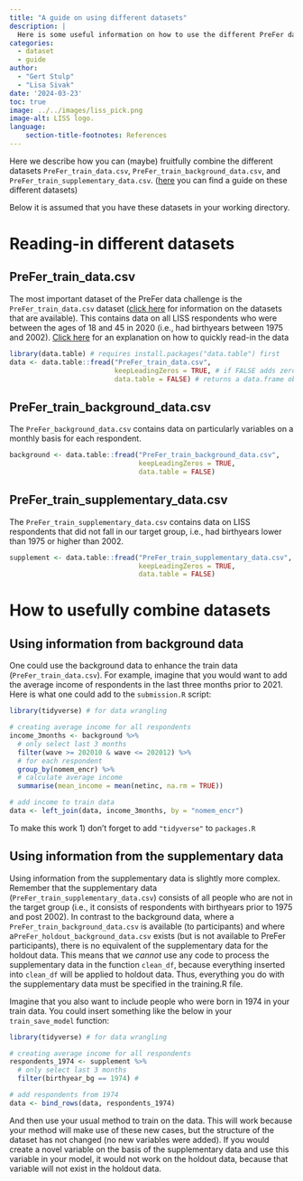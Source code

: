 ```yaml
---
title: "A guide on using different datasets"
description: |
  Here is some useful information on how to use the different PreFer datasets on offer
categories:
  - dataset
  - guide
author: 
  - "Gert Stulp"
  - "Lisa Sivak"
date: '2024-03-23'
toc: true
image: ../../images/liss_pick.png
image-alt: LISS logo. 
language: 
    section-title-footnotes: References
---
```


Here we describe how you can (maybe) fruitfully combine the different datasets `PreFer_train_data.csv`, `PreFer_train_background_data.csv`, and `PreFer_train_supplementary_data.csv`. ([here](UPDATETHIS) you can find a guide on these different datasets)

Below it is assumed that you have these datasets in your working directory. 

# Reading-in different datasets
## PreFer_train_data.csv

The most important dataset of the PreFer data challenge is the `PreFer_train_data.csv` dataset ([click here](UPDATE THIS) for information on the datasets that are available). This contains data on all LISS respondents who were between the ages of 18 and 45 in 2020 (i.e., had birthyears between 1975 and 2002). [Click here](UPDATETHIS) for an explanation on how to quickly read-in the data 

```r
library(data.table) # requires install.packages("data.table") first
data <- data.table::fread("PreFer_train_data.csv", 
                          keepLeadingZeros = TRUE, # if FALSE adds zeroes to some dates
                          data.table = FALSE) # returns a data.frame object rather than data.table 
```

## PreFer_train_background_data.csv

The `PreFer_background_data.csv` contains data on particularly variables on a monthly basis for each respondent. 

```r
background <- data.table::fread("PreFer_train_background_data.csv", 
                                keepLeadingZeros = TRUE, 
                                data.table = FALSE) 
```

## PreFer_train_supplementary_data.csv

The `PreFer_train_supplementary_data.csv` contains data on LISS respondents that did not fall in our target group, i.e., had birthyears lower than 1975 or higher than 2002. 

```r
supplement <- data.table::fread("PreFer_train_supplementary_data.csv", 
                                keepLeadingZeros = TRUE, 
                                data.table = FALSE) 
```

# How to usefully combine datasets

## Using information from background data

One could use the background data to enhance the train data (`PreFer_train_data.csv`). For example, imagine that you would want to add the average income of respondents in the last three months prior to 2021. Here is what one could add to the `submission.R` script:

```r
library(tidyverse) # for data wrangling

# creating average income for all respondents
income_3months <- background %>% 
  # only select last 3 months
  filter(wave >= 202010 & wave <= 202012) %>% 
  # for each respondent
  group_by(nomem_encr) %>% 
  # calculate average income
  summarise(mean_income = mean(netinc, na.rm = TRUE))

# add income to train data
data <- left_join(data, income_3months, by = "nomem_encr")
```

To make this work
1) don't forget to add `"tidyverse"` to `packages.R`

## Using information from the supplementary data

Using information from the supplementary data is slightly more complex. Remember that the supplementary data (`PreFer_train_supplementary_data.csv`) consists of all people who are not in the target group (i.e., it consists of respondents with birthyears prior to 1975 and post 2002). In contrast to the background data, where a `PreFer_train_background_data.csv` is available (to participants) and where a` PreFer_holdout_background_data.csv` exists (but is not available to PreFer participants), there is no equivalent of the supplementary data for the holdout data. This means that we *cannot* use any code to process the supplementary data in the function `clean_df`, because everything inserted into `clean_df` will be applied to holdout data. Thus, everything you do with the supplementary data must be specified in the training.R file. 

Imagine that you also want to include people who were born in 1974 in your train data. You could insert something like the below in your `train_save_model` function:

```r
library(tidyverse) # for data wrangling

# creating average income for all respondents
respondents_1974 <- supplement %>% 
  # only select last 3 months
  filter(birthyear_bg == 1974) #

# add respondents from 1974
data <- bind_rows(data, respondents_1974)
```

And then use your usual method to train on the data. This will work because your method will make use of these new cases, but the structure of the dataset has not changed (no new variables were added). If you would create a novel variable on the basis of the supplementary data and use this variable in your model, it would not work on the holdout data, because that variable will not exist in the holdout data. 